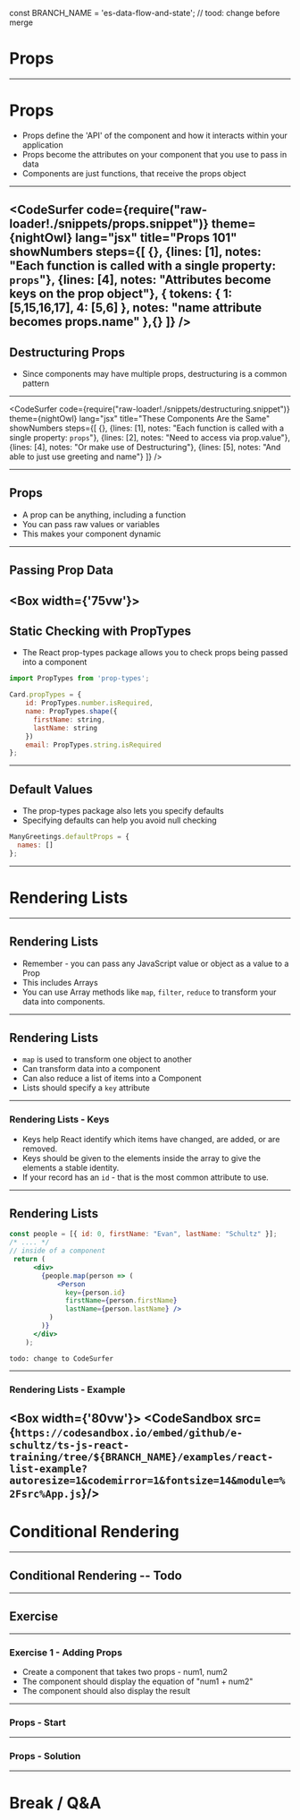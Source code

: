 const BRANCH_NAME = 'es-data-flow-and-state'; // tood: change before merge


# Props

---

# Props 

- Props define the 'API' of the component and how it interacts within your application
- Props become the attributes on your component that you use to pass in data
- Components are just functions, that receive the props object

---
<CodeSurfer
  code={require("raw-loader!./snippets/props.snippet")}
  theme={nightOwl}
  lang="jsx"
  title="Props 101"
  showNumbers
  steps={[
    {},
    {lines: [1], notes: "Each function is called with a single property: `props`"}, 
    {lines: [4], notes: "Attributes become keys on the prop object"},
     {
      tokens: {
        1: [5,15,16,17],
        4: [5,6]
      },
      notes: "name attribute becomes props.name"
    },{}
  ]}
/>
---

## Destructuring Props

- Since components may have multiple props, destructuring is a common pattern

---
<CodeSurfer
  code={require("raw-loader!./snippets/destructuring.snippet")}
  theme={nightOwl}
  lang="jsx"
  title="These Components Are the Same"
  showNumbers
  steps={[
    {},
    {lines: [1], notes: "Each function is called with a single property: `props`"}, 
    {lines: [2], notes: "Need to access via prop.value"},
    {lines: [4], notes: "Or make use of Destructuring"},
    {lines: [5], notes: "And able to just use greeting and name"}
  ]}
/>

---

## Props

- A prop can be anything, including a function
- You can pass raw values or variables
- This makes your component dynamic

---

## Passing Prop Data 

<Box width={'75vw'}>
  <CodeSandbox src="https://codesandbox.io/embed/3kv214881q?fontsize=14&hidenavigation=1"/>
</Box>
---

## Static Checking with PropTypes

- The React prop-types package allows you to check props being passed into a component

```javascript
import PropTypes from 'prop-types'; 

Card.propTypes = {
    id: PropTypes.number.isRequired,
    name: PropTypes.shape({
      firstName: string,
      lastName: string
    })
    email: PropTypes.string.isRequired
};
```

---

## Default Values

- The prop-types package also lets you specify defaults
- Specifying defaults can help you avoid null checking

```javascript
ManyGreetings.defaultProps = {
  names: []
};
```

---

# Rendering Lists 

---

## Rendering Lists

- Remember - you can pass any JavaScript value or object as a value to a Prop
- This includes Arrays 
- You can use Array methods like `map`, `filter`, `reduce` to transform your data into components.

---

## Rendering Lists

- `map` is used to transform one object to another 
- Can transform data into a component 
- Can also reduce a list of items into a Component 
- Lists should specify a `key` attribute 

---

### Rendering Lists - Keys 

- Keys help React identify which items have changed, are added, or are removed. 
- Keys should be given to the elements inside the array to give the elements a stable identity.
- If your record has an `id` - that is the most common attribute to use.


---

## Rendering Lists

```jsx
const people = [{ id: 0, firstName: "Evan", lastName: "Schultz" }];
/* .... */
// inside of a component
 return (
      <div>
        {people.map(person => (
            <Person 
              key={person.id} 
              firstName={person.firstName} 
              lastName={person.lastName} />
          )
        )}
      </div>
    );
```

```notes
todo: change to CodeSurfer
```
---
### Rendering Lists - Example 

<Box width={'80vw'}>
    <CodeSandbox src={`https://codesandbox.io/embed/github/e-schultz/ts-js-react-training/tree/${BRANCH_NAME}/examples/react-list-example?autoresize=1&codemirror=1&fontsize=14&module=%2Fsrc%App.js`}/>
</Box>
---


# Conditional Rendering

---

## Conditional Rendering -- Todo

---

## Exercise

---

### Exercise 1 - Adding Props

* Create a component that takes two props - num1, num2
* The component should display the equation of "num1 + num2"
* The component should also display the result


---

### Props - Start

<CodeSandbox src="https://codesandbox.io/embed/9lnz3x7o1p?autoresize=1&fontsize=14&hidenavigation=1"/>

---

### Props - Solution

<CodeSandbox src="https://codesandbox.io/embed/4qz761yz49?fontsize=14"/>

---



# Break / Q&A